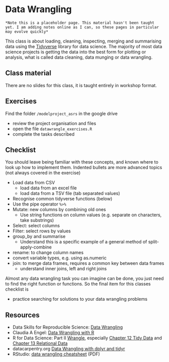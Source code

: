 # Data Wrangling 

```block
*Note this is a placeholder page. This material hasn't been taught yet. I am adding notes online as I can, so these pages in particular may evolve quickly*
```

This class is about loading, cleaning, inspecting, merging and summarising data using the [Tidyverse](https://www.tidyverse.org/) library for data science. The majority of most data science projects is getting the data into the best form for plotting or analysis, what is called data cleaning, data munging or data wrangling.


## Class material

There are no slides for this class, it is taught entirely in workshop format.

## Exercises

Find the folder `/modelproject_asrs` in the google drive  

* review the project organisation and files
* open the file `datawrangle_exercises.R`
* complete the tasks described
  
## Checklist

You should leave being familiar with these concepts, and known where to look up how to implement them. Indented bullets are more advanced topics (not always covered in the exercise)
  
* Load data from CSV
  * load data from an excel file
  * load data from a TSV file (tab separated values)
  
* Recognise common tidyverse functions (below)
* Use the pipe operator `%>%`
* Mutate: new columns by combining old ones
  * Use string functions on column values (e.g. separate on characters, take substrings)
* Select: select columns
* Filter: select rows by values
* group_by and summarise
  * Understand this is a specific example of a general method of split-apply-combine
* rename: to change column names
* convert variable types, e.g. using as.numeric
* join: to merge data frames, requires a common key between data frames
  * understand inner joins, left and right joins

Almost any data wrangling task you can imagine can be done, you just need to find the right function or functions. So the final item for this classes checklist is

* practice searching for solutions to your data wrangling problems

## Resources
  
* Data Skills for Reproducible Science: [Data Wrangling](https://psyteachr.github.io/msc-data-skills/dplyr.html)
* Claudia A Engel: [Data Wrangling with R](https://cengel.github.io/R-data-wrangling/dplyr.html)
* R for Data Science: Part II [Wrangle](https://r4ds.had.co.nz/wrangle-intro.html), especially [Chapter 12 Tidy Data](https://r4ds.had.co.nz/tidy-data.html) and [Chapter 13 Relational Data](https://r4ds.had.co.nz/relational-data.html)
* datacarpentry.org [Data Wrangling with dplyr and tidyr](https://datacarpentry.org/r-socialsci/03-dplyr-tidyr/index.html)
* RStudio: [data wrangling cheatsheet](https://www.rstudio.com/wp-content/uploads/2015/02/data-wrangling-cheatsheet.pdf) (PDF)